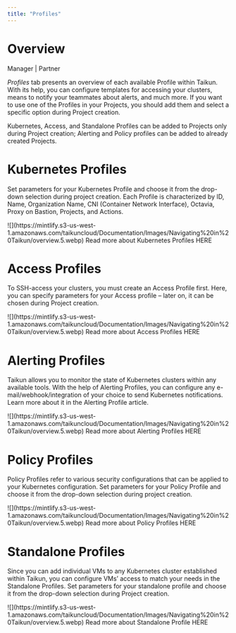 ```yaml
---
title: "Profiles"
---
```


# Overview

<Icon icon="user-tie" iconType="solid" /> Manager | <Icon icon="handshake" iconType="solid" /> Partner

*Profiles* tab presents an overview of each available Profile within Taikun. With its help, you can configure templates for accessing your clusters, means to notify your teammates about alerts, and much more. If you want to use one of the Profiles in your Projects, you should add them and select a specific option during Project creation.

<Note>Kubernetes, Access, and Standalone Profiles can be added to Projects only during Project creation; Alerting and Policy profiles can be added to already created Projects.</Note>

# Kubernetes Profiles

Set parameters for your Kubernetes Profile and choose it from the drop-down selection during project creation. Each Profile is characterized by ID, Name, Organization Name, CNI (Container Network Interface), Octavia, Proxy on Bastion, Projects, and Actions.

<Frame caption="Kubernetes Profiles">
  ![](https://mintlify.s3-us-west-1.amazonaws.com/taikuncloud/Documentation/Images/Navigating%20in%20Taikun/overview.5.webp)
</Frame>

<Card title="Kubernetes Profiles" href="/content/components/card-group" horizontal>
  Read more about Kubernetes Profiles HERE
</Card>

# Access Profiles

To SSH-access your clusters, you must create an Access Profile first. Here, you can specify parameters for your Access profile – later on, it can be chosen during Project creation.

<Frame caption="Access Profiles">
  ![](https://mintlify.s3-us-west-1.amazonaws.com/taikuncloud/Documentation/Images/Navigating%20in%20Taikun/overview.5.webp)
</Frame>

<Card title="Access Profiles" href="/content/components/card-group" horizontal>
  Read more about Access Profiles HERE
</Card>

# Alerting Profiles

Taikun allows you to monitor the state of Kubernetes clusters within any available tools. With the help of Alerting Profiles, you can configure any e-mail/webhook/integration of your choice to send Kubernetes notifications. Learn more about it in the Alerting Profile article.

<Frame caption="Alerting Profiles">
  ![](https://mintlify.s3-us-west-1.amazonaws.com/taikuncloud/Documentation/Images/Navigating%20in%20Taikun/overview.5.webp)
</Frame>

<Card title="Alerting Profiles" href="/content/components/card-group" horizontal>
  Read more about Alerting Profiles HERE
</Card>

# Policy Profiles

Policy Profiles refer to various security configurations that can be applied to your Kubernetes configuration. Set parameters for your Policy Profile and choose it from the drop-down selection during project creation.

<Frame caption="Policy Profiles">
  ![](https://mintlify.s3-us-west-1.amazonaws.com/taikuncloud/Documentation/Images/Navigating%20in%20Taikun/overview.5.webp)
</Frame>

<Card title="Policy Profiles" href="/content/components/card-group" horizontal>
  Read more about Policy Profiles HERE
</Card>

# Standalone Profiles

Since you can add individual VMs to any Kubernetes cluster established within Taikun, you can configure VMs’ access to match your needs in the Standalone Profiles. Set parameters for your standalone profile and choose it from the drop-down selection during Project creation.

<Frame caption="Standalone Profile">
  ![](https://mintlify.s3-us-west-1.amazonaws.com/taikuncloud/Documentation/Images/Navigating%20in%20Taikun/overview.5.webp)
</Frame>

<Card title="Standalone Profile" href="/content/components/card-group" horizontal>
  Read more about Standalone Profile HERE
</Card>